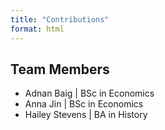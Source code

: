 ```yaml
---
title: "Contributions"
format: html
---
```



## Team Members
- Adnan Baig | BSc in Economics
- Anna Jin | BSc in Economics
- Hailey Stevens | BA in History